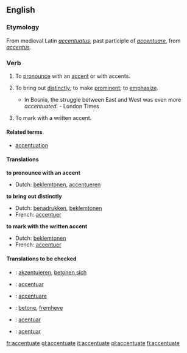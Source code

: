 ==English==

===Etymology===
From medieval Latin ''[[accentuatus]]'', past participle of ''[[accentuare]]'', from ''[[accentus]]''.

===Verb===
{{en-infl-reg-other-e|accentuat|e|}}
# {{transitive}} To [[pronounce]] with an [[accent]] or with accents.
# {{transitive}} To bring out [[distinctly]]; to make [[prominent]]; to [[emphasize]].
#* In Bosnia, the struggle between East and West was even more ''accentuated''. - London Times
# {{transitive}} To mark with a written accent.

====Related terms====
* [[accentuation]]

====Translations====
'''to pronounce with an accent'''
{{top}}
*Dutch: [[beklemtonen]], [[accentueren]]
{{mid}}
{{bottom}}

'''to bring out distinctly'''
{{top}}
*Dutch: [[benadrukken]], [[beklemtonen]]
*French: [[accentuer]]
{{mid}}
{{bottom}}

'''to mark with the written accent'''
{{top}}
*Dutch: [[beklemtonen]]
*French: [[accentuer]]
{{mid}}
{{bottom}}

====Translations to be checked====
{{checktrans}}
*{{ttbc|German}}: [[akzentuieren]], [[betonen sich]]
*{{ttbc|Interlingua}}: [[accentuar]]
*{{ttbc|Italian}}: [[accentuare]]
*{{ttbc|Norwegian}}: [[betone]], [[fremheve]]
*{{ttbc|Portuguese}}: [[acentuar]]
*{{ttbc|Spanish}}: [[acentuar]]

[[fr:accentuate]]
[[gl:accentuate]]
[[it:accentuate]]
[[pl:accentuate]]
[[fi:accentuate]]